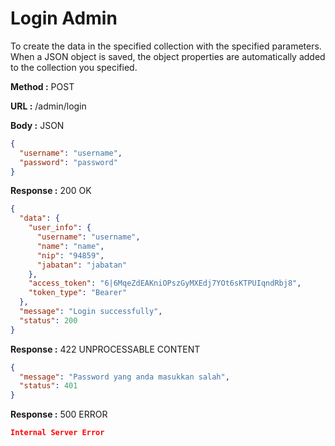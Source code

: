
# Login Admin

To create the data in the specified collection with the specified parameters.
When a JSON object is saved, the object properties are automatically added to the collection you specified.

**Method :** <Badge variant="success">POST</Badge>

**URL :** <Badge variant="dark">/admin/login</Badge>

**Body :** <Badge variant="purple">JSON</Badge>

```json
{
  "username": "username",
  "password": "password"
}
```

**Response :** <BadgeOutline variant="success">200 OK</BadgeOutline>

```json
{
  "data": {
    "user_info": {
      "username": "username",
      "name": "name",
      "nip": "94859",
      "jabatan": "jabatan"
    },
    "access_token": "6|6MqeZdEAKniOPszGyMXEdj7YOt6sKTPUIqndRbj8",
    "token_type": "Bearer"
  },
  "message": "Login successfully",
  "status": 200
}
```

**Response :** <BadgeOutline variant="info">422 UNPROCESSABLE CONTENT</BadgeOutline>

```json
{
  "message": "Password yang anda masukkan salah",
  "status": 401
}
```

**Response :** <BadgeOutline variant="danger">500 ERROR</BadgeOutline>

```json
Internal Server Error
```
